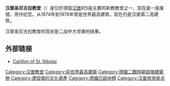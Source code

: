 {{Infobox Skyscraper
|building_name= 汉堡圣尼古拉教堂
|image= [[Image:Projekt_Heißluftballon_-_Highflyer_-IMG-1419.jpg|200px]]
|previous_building= [[斯特拉斯堡主教座堂|斯特拉斯堡主教座堂]]
|year_built= 1846
|surpassed_by_building= [[鲁昂大教堂|鲁昂大教堂]]
|year_end= 1876
|year_highest = 1874
|status=废墟。只有钟楼和尖顶幸存
|location= [[德国|德国]][[汉堡市|汉堡市]]
|antenna_spire= 147 m 
|height_stories= n/a
|construction_period= 1846-1874
|emporis_id= 109352}}
'''汉堡圣尼古拉教堂'''（{{lang-de|St.-Nikolai-Kirche}}）是位於德国[[汉堡|汉堡]]的5座主要的新教教堂之一，现在是一座废墟，用作纪念。从1874年到1876年曾是世界最高建筑，现在仍是汉堡第二高建筑。

汉堡圣尼古拉教堂的现状是二战中大空袭的结果。

==外部链接==
{{commonscat|St. Nikolai, Hamburg}}
*[https://web.archive.org/web/20070929180433/http://glockenspiel-hamburg.de/nikolai.htm Carillon of St. Nikolai]

{{coord|53|32|51|N|9|59|26|E|region:DE-HH_type:landmark|display=title}}

{{start box}}
{{succession box| 
  before=[[斯特拉斯堡主教座堂|斯特拉斯堡主教座堂]]|
  title=[[世界最高建筑|世界最高建筑]]| 
  years=1874—1876<br/><small>147 m</small> | after=[[鲁昂大教堂|鲁昂大教堂]]}}
{{end box}}

[[Category:汉堡教堂|Category:汉堡教堂]]
[[Category:前世界最高建築|Category:前世界最高建築]]
[[Category:德國二戰時期毀損建築物|Category:德國二戰時期毀損建築物]]
[[Category:遭毀壞的文化遺產|Category:遭毀壞的文化遺產]]
[[Category:德國已毀地標|Category:德國已毀地標]]
[[Category:汉堡旅游景点|Category:汉堡旅游景点]]
